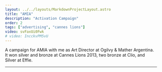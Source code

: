 ```yaml
---
layout: ../../layouts/MarkdownProjectLayout.astro
title: "AMIA"
description: "Activation Campaign"
order: 2
tags: ["advertising", "cannes lions"]
video: svFaxUi0Fwk
# video: IncckvPM5vU
---
```


A campaign for AMIA with me as Art Director at Ogilvy & Mather Argentina.
It won silver and bronze at Cannes Lions 2013, two bronze at Clio, and Silver at Effie.

---


<YTiframe video={frontmatter.video} />
